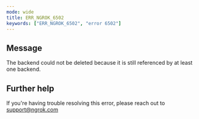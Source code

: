 ```yaml
---
mode: wide
title: ERR_NGROK_6502
keywords: ["ERR_NGROK_6502", "error 6502"]
---
```


## Message

The backend could not be deleted because it is still referenced by at least one backend.

## Further help

If you're having trouble resolving this error, please reach out to [support@ngrok.com](mailto:support@ngrok.com?subject=Help%20with%20ERR_NGROK_6502)
